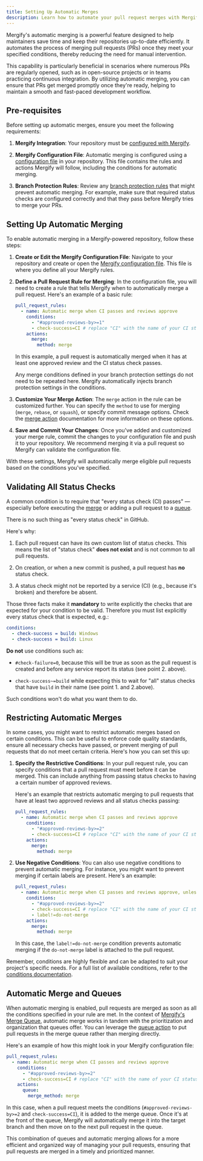 ```yaml
---
title: Setting Up Automatic Merges
description: Learn how to automate your pull request merges with Mergify.
---
```



Mergify's automatic merging is a powerful feature designed to help maintainers
save time and keep their repositories up-to-date efficiently. It automates the
process of merging pull requests (PRs) once they meet your specified
conditions, thereby reducing the need for manual intervention.

This capability is particularly beneficial in scenarios where numerous PRs are
regularly opened, such as in open-source projects or in teams practicing
continuous integration. By utilizing automatic merging, you can ensure that PRs
get merged promptly once they're ready, helping to maintain a smooth and
fast-paced development workflow.

## Pre-requisites

Before setting up automatic merges, ensure you meet the following requirements:

1. **Mergify Integration**: Your repository must be [configured with
   Mergify](/getting-started).

2. **Mergify Configuration File**: Automatic merging is configured using a
   [configuration file](/configuration/file-format) in your repository. This
   file contains the rules and actions Mergify will follow, including the
   conditions for automatic merging.

3. **Branch Protection Rules**: Review any [branch protection
   rules](https://docs.github.com/en/repositories/configuring-branches-and-merges-in-your-repository/managing-protected-branches/about-protected-branches)
   that might prevent automatic merging. For example, make sure that required
   status checks are configured correctly and that they pass before Mergify
   tries to merge your PRs.

## Setting Up Automatic Merging

To enable automatic merging in a Mergify-powered repository, follow these
steps:

1. **Create or Edit the Mergify Configuration File**: Navigate to your
   repository and create or open the [Mergify configuration
   file](/configuration/file-format). This file is where you define all your
   Mergify rules.

2. **Define a Pull Request Rule for Merging**: In the configuration file, you
   will need to create a rule that tells Mergify when to automatically merge a
   pull request. Here's an example of a basic rule:

   ```yaml
   pull_request_rules:
     - name: Automatic merge when CI passes and reviews approve
       conditions:
         - "#approved-reviews-by>=1"
         - check-success=CI # replace "CI" with the name of your CI status check
       actions:
         merge:
           method: merge
   ```

   In this example, a pull request is automatically merged when it has at
   least one approved review and the CI status check passes.

   <Info>
     Any merge conditions defined in your branch protection settings do not need
     to be repeated here. Mergify automatically injects branch protection
     settings in the conditions.
   </Info>

3. **Customize Your Merge Action**: The `merge` action in the rule can be
   customized further. You can specify the `method` to use for merging
   (`merge`, `rebase`, or `squash`), or specify commit message options. Check
   the [merge action](/workflow/actions/merge/) documentation for more
   information on these options.

4. **Save and Commit Your Changes**: Once you've added and customized your
   merge rule, commit the changes to your configuration file and push it to
   your repository. We recommend merging it via a pull request so Mergify can
   validate the configuration file.

With these settings, Mergify will automatically merge eligible pull requests
based on the conditions you've specified.

## Validating All Status Checks

A common condition is to require that "every status check (CI) passes" —
especially before executing the [merge](/workflow/actions/merge) or adding a
pull request to a [queue](/merge-queue/lifecycle).

<Danger>
There is no such thing as "every status check" in GitHub.
</Danger>

Here's why:

1. Each pull request can have its own custom list of status checks. This means
   the list of "status check" **does not exist** and is not common to all pull
   requests.

2. On creation, or when a new commit is pushed, a pull request has **no**
   status check.

3. A status check might not be reported by a service (CI) (e.g., because it's
   broken) and therefore be absent.

Those three facts make it **mandatory** to write explicitly the checks that are
expected for your condition to be valid. Therefore you must list explicitly
every status check that is expected, e.g.:

```yaml
conditions:
  - check-success = build: Windows
  - check-success = build: Linux
```

**Do not** use conditions such as:

- `#check-failure=0`, because this will be true as soon as the pull request is
  created and before any service report its status (see point 2. above).

- `check-success~=build` while expecting this to wait for "all" status checks
  that have `build` in their name (see point 1. and 2.above).

Such conditions won't do what you want them to do.

## Restricting Automatic Merges

In some cases, you might want to restrict automatic merges based on certain
conditions. This can be useful to enforce code quality standards, ensure all
necessary checks have passed, or prevent merging of pull requests that do not
meet certain criteria. Here's how you can set this up:

1. **Specify the Restrictive Conditions**: In your pull request rule, you can
   specify conditions that a pull request must meet before it can be merged.
   This can include anything from passing status checks to having a certain
   number of approved reviews.

   Here's an example that restricts automatic merging to pull requests that
   have at least two approved reviews and all status checks passing:

   ```yaml
   pull_request_rules:
     - name: Automatic merge when CI passes and reviews approve
       conditions:
         - "#approved-reviews-by>=2"
         - check-success=CI # replace "CI" with the name of your CI status check
       actions:
         merge:
           method: merge
   ```

2. **Use Negative Conditions**: You can also use negative conditions to prevent
   automatic merging. For instance, you might want to prevent merging if
   certain labels are present. Here's an example:

   ```yaml
   pull_request_rules:
     - name: Automatic merge when CI passes and reviews approve, unless 'do-not-merge' label is present
       conditions:
         - "#approved-reviews-by>=2"
         - check-success=CI # replace "CI" with the name of your CI status check
         - label!=do-not-merge
       actions:
         merge:
           method: merge
   ```

   In this case, the `label!=do-not-merge` condition prevents automatic
   merging if the `do-not-merge` label is attached to the pull request.

Remember, conditions are highly flexible and can be adapted to suit your
project's specific needs. For a full list of available conditions, refer to the
[conditions documentation](/configuration/conditions).

## Automatic Merge and Queues

When automatic merging is enabled, pull requests are merged as soon as all the
conditions specified in your rule are met. In the context of [Mergify's Merge
Queue](/merge-queue), automatic merge works in tandem with the prioritization
and organization that queues offer. You can leverage the [queue
action](/workflow/actions/queue) to put pull requests in the merge queue rather
than merging directly.

Here's an example of how this might look in your Mergify configuration file:

```yaml
pull_request_rules:
  - name: Automatic merge when CI passes and reviews approve
    conditions:
      - "#approved-reviews-by>=2"
      - check-success=CI # replace "CI" with the name of your CI status check
    actions:
      queue:
        merge_method: merge
```

In this case, when a pull request meets the conditions
(`#approved-reviews-by>=2` and `check-success=CI`), it is added to the merge
queue. Once it's at the front of the queue, Mergify will automatically merge it
into the target branch and then move on to the next pull request in the queue.

This combination of queues and automatic merging allows for a more efficient
and organized way of managing your pull requests, ensuring that pull requests
are merged in a timely and prioritized manner.
